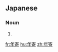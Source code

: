 ==Japanese==
{{ja-kanjitab|とし|よ|o2=り|yomi=kun}}

===Noun===
{{ja-noun|としより}}

# {{alternative form of|年寄り|lang=ja}}

[[fr:年寄]]
[[hu:年寄]]
[[zh:年寄]]